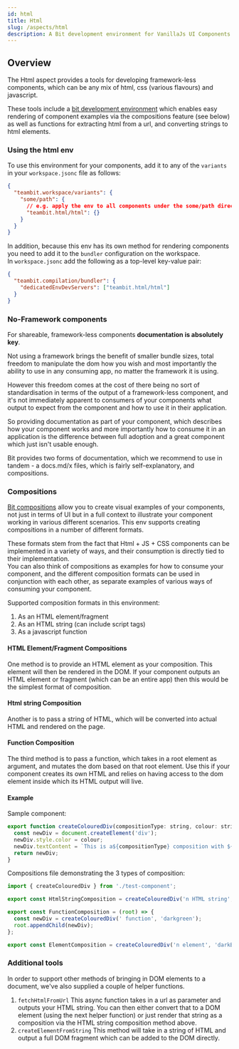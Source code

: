 ```yaml
---
id: html
title: Html
slug: /aspects/html
description: A Bit development environment for VanillaJs UI Components
---
```


## Overview

The Html aspect provides a tools for developing framework-less components, which can be any mix of html, css (various flavours) and javascript.

These tools include a [bit development environment](https://harmony-docs.bit.dev/building-with-bit/environments) which enables easy rendering of component
examples via the compositions feature (see below) as well as functions for extracting html from a url, and converting strings to html elements.

### Using the html env

To use this environment for your components, add it to any of the `variants` in your `workspace.jsonc` file as follows:

```json title="workspace.jsonc"
{
  "teambit.workspace/variants": {
    "some/path": {
      // e.g. apply the env to all components under the some/path directory
      "teambit.html/html": {}
    }
  }
}
```

In addition, because this env has its own method for rendering components you need to add it to the `bundler` configuration on the workspace.  
In `workspace.jsonc` add the following as a top-level key-value pair:

```json
{
  "teambit.compilation/bundler": {
    "dedicatedEnvDevServers": ["teambit.html/html"]
  }
}
```

### No-Framework components

For shareable, framework-less components **documentation is absolutely key**.

Not using a framework brings the benefit of smaller bundle sizes, total freedom to manipulate the dom how you wish and most importantly the ability to use
in any consuming app, no matter the framework it is using.

However this freedom comes at the cost of there being no sort of standardisation in terms of the output of a framework-less component, and it's not immediately apparent
to consumers of your components what output to expect from the component and how to use it in their application.

So providing documentation as part of your component, which describes how your component works and more importantly how to consume it in an application
is the difference between full adoption and a great component which just isn't usable enough.

Bit provides two forms of documentation, which we recommend to use in tandem - a docs.md/x files, which is fairly self-explanatory, and compositions.

### Compositions

[Bit compositions](https://harmony-docs.bit.dev/aspects/compositions/) allow you to create visual examples of your components, not just in terms of UI but
in a full context to illustrate your component working in various different scenarios. This env supports creating compositions in a number of different formats.

These formats stem from the fact that Html + JS + CSS components can be implemented in a variety of ways, and their consumption is directly tied to their implementation.  
You can also think of compositions as examples for how to consume your component, and the different composition formats can be used in conjunction
with each other, as separate examples of various ways of consuming your component.

Supported composition formats in this environment:

1. As an HTML element/fragment
1. As an HTML string (can include script tags)
1. As a javascript function

#### HTML Element/Fragment Compositions

One method is to provide an HTML element as your composition. This element will then be rendered in the DOM. If your component outputs an HTML element or fragment (which can be an entire app)
then this would be the simplest format of composition.

#### Html string Composition

Another is to pass a string of HTML, which will be converted into actual HTML and rendered on the page.

#### Function Composition

The third method is to pass a function, which takes in a root element as argument, and mutates the dom based on that root element. Use this if your
component creates its own HTML and relies on having access to the dom element inside which its HTML output will live.

#### Example

Sample component:

```js
export function createColouredDiv(compositionType: string, colour: string) {
  const newDiv = document.createElement('div');
  newDiv.style.color = colour;
  newDiv.textContent = `This is a${compositionType} composition with ${colour} text`;
  return newDiv;
}
```

Compositions file demonstrating the 3 types of composition:

```js
import { createColouredDiv } from './test-component';

export const HtmlStringComposition = createColouredDiv('n HTML string', 'orange').outerHTML;

export const FunctionComposition = (root) => {
  const newDiv = createColouredDiv(' function', 'darkgreen');
  root.appendChild(newDiv);
};

export const ElementComposition = createColouredDiv('n element', 'darkBlue');
```

### Additional tools

In order to support other methods of bringing in DOM elements to a document, we've also supplied a couple of helper functions.

1. `fetchHtmlFromUrl`
   This async function takes in a url as parameter and outputs your HTML string. You can then either convert that to a DOM element (using the next helper function)
   or just render that string as a composition via the HTML string composition method above.
1. `createElementFromString`
   This method will take in a string of HTML and output a full DOM fragment which can be added to the DOM directly.

